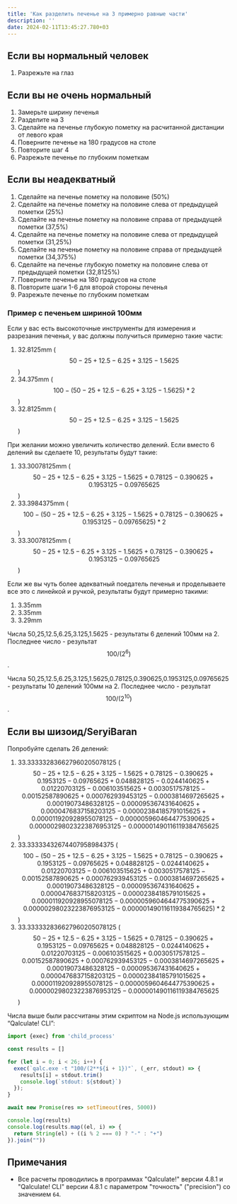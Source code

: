 ```yaml
---
title: 'Как разделить печенье на 3 примерно равные части'
description: ''
date: 2024-02-11T13:45:27.780+03
---
```



## Если вы нормальный человек

1. Разрежьте на глаз

## Если вы не очень нормальный

1. Замерьте ширину печенья
2. Разделите на 3
3. Сделайте на печенье глубокую пометку на расчитанной дистанции от левого края
4. Поверните печенье на 180 градусов на столе
5. Повторите шаг 4
6. Разрежьте печенье по глубоким пометкам

## Если вы неадекватный

1. Сделайте на печенье пометку на половине (50%)
2. Сделайте на печенье пометку на половине слева от предыдущей пометки (25%)
3. Сделайте на печенье пометку на половине справа от предыдущей пометки (37,5%)
4. Сделайте на печенье пометку на половине слева от предыдущей пометки (31,25%)
5. Сделайте на печенье пометку на половине справа от предыдущей пометки (34,375%)
6. Сделайте на печенье глубокую пометку на половине слева от предыдущей пометки (32,8125%)
7. Поверните печенье на 180 градусов на столе
8. Повторите шаги 1-6 для второй стороны печенья
9. Разрежьте печенье по глубоким пометкам

### Пример с печеньем шириной 100мм

Если у вас есть высокоточные инструменты для измерения и разрезания печенья, у вас должны получиться примерно такие части:

1. 32.8125mm ($$50-25+12.5-6.25+3.125-1.5625$$)
2. 34.375mm ($$100 - (50-25+12.5-6.25+3.125-1.5625) * 2$$)
3. 32.8125mm ($$50-25+12.5-6.25+3.125-1.5625$$)

При желании можно увеличить количество делений. Если вместо 6 делений вы сделаете 10, результаты будут такие:

1. 33.30078125mm ($$50-25+12.5-6.25+3.125-1.5625+0.78125-0.390625+0.1953125-0.09765625$$)
2. 33.3984375mm ($$100 - (50-25+12.5-6.25+3.125-1.5625+0.78125-0.390625+0.1953125-0.09765625) * 2$$)
3. 33.30078125mm ($$50-25+12.5-6.25+3.125-1.5625+0.78125-0.390625+0.1953125-0.09765625$$)

Если же вы чуть более адекватный поедатель печенья и проделываете все это с линейкой и ручкой, результаты будут примерно такими:

1. 3.35mm
2. 3.35mm
3. 3.29mm

Числа 50,25,12.5,6.25,3.125,1.5625 - результаты 6 делений 100мм на 2. Последнее число - результат $$100 / (2 ^ 6)$$.

Числа 50,25,12.5,6.25,3.125,1.5625,0.78125,0.390625,0.1953125,0.09765625 - результаты 10 делений 100мм на 2. Последнее число - результат $$100 / (2 ^ {10})$$.

## Если вы шизоид/SeryiBaran

Попробуйте сделать 26 делений:

1. 33.333332836627960205078125 ($$50-25+12.5-6.25+3.125-1.5625+0.78125-0.390625+0.1953125-0.09765625+0.048828125-0.0244140625+0.01220703125-0.006103515625+0.0030517578125-0.00152587890625+0.000762939453125-0.0003814697265625+0.00019073486328125-0.000095367431640625+0.0000476837158203125-0.00002384185791015625+0.000011920928955078125-0.0000059604644775390625+0.00000298023223876953125-0.000001490116119384765625$$)
2. 33.33333432674407958984375 ($$100 - (50-25+12.5-6.25+3.125-1.5625+0.78125-0.390625+0.1953125-0.09765625+0.048828125-0.0244140625+0.01220703125-0.006103515625+0.0030517578125-0.00152587890625+0.000762939453125-0.0003814697265625+0.00019073486328125-0.000095367431640625+0.0000476837158203125-0.00002384185791015625+0.000011920928955078125-0.0000059604644775390625+0.00000298023223876953125-0.000001490116119384765625) * 2$$)
3. 33.333332836627960205078125 ($$50-25+12.5-6.25+3.125-1.5625+0.78125-0.390625+0.1953125-0.09765625+0.048828125-0.0244140625+0.01220703125-0.006103515625+0.0030517578125-0.00152587890625+0.000762939453125-0.0003814697265625+0.00019073486328125-0.000095367431640625+0.0000476837158203125-0.00002384185791015625+0.000011920928955078125-0.0000059604644775390625+0.00000298023223876953125-0.000001490116119384765625$$)

Числа выше были рассчитаны этим скриптом на Node.js использующим “Qalculate! CLI”:

```js
import {exec} from 'child_process'

const results = []

for (let i = 0; i < 26; i++) {
  exec(`qalc.exe -t "100/(2**${i + 1})"`, (_err, stdout) => {
    results[i] = stdout.trim()
    console.log(`stdout: ${stdout}`)
  });
}

await new Promise(res => setTimeout(res, 5000))

console.log(results)
console.log(results.map((el, i) => {
  return String(el) + ((i % 2 === 0) ? "-" : "+")
}).join(""))
```

## Примечания

- Все расчеты проводились в программах "Qalculate!" версии 4.8.1 и "Qalculate! CLI" версии 4.8.1 с параметром "точность" ("precision") со значением `64`.

